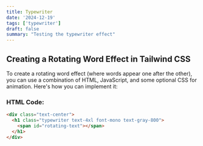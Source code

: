 ```yaml
---
title: Typewriter
date: '2024-12-19'
tags: ['typewriter']
draft: false
summary: "Testing the typewriter effect"
---
```


## Creating a Rotating Word Effect in Tailwind CSS

To create a rotating word effect (where words appear one after the other), you can use a combination of HTML, JavaScript, and some optional CSS for animation. Here's how you can implement it:

### HTML Code:
```html
<div class="text-center">
  <h1 class="typewriter text-4xl font-mono text-gray-800">
    <span id="rotating-text"></span>
  </h1>
</div>
